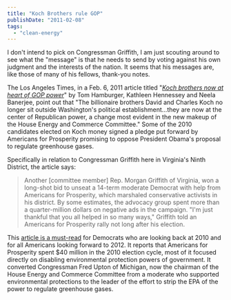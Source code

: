 ```yaml
---
title: "Koch Brothers rule GOP"
publishDate: "2011-02-08"
tags: 
  - "clean-energy"
---
```


I don't intend to pick on Congressman Griffith, I am just scouting around to see what the "message" is that he needs to send by voting against his own judgment and the interests of the nation. It seems that his messages are, like those of many of his fellows, thank-you notes.

The Los Angeles Times, in a Feb. 6, 2011 article titled "_[Koch brothers now at heart of GOP power](http://www.latimes.com/news/nationworld/nation/la-na-koch-brothers-20110206,0,7986328,print.story)_" by Tom Hamburger, Kathleen Hennessey and Neela Banerjee, point out that "The billionaire brothers David and Charles Koch no longer sit outside Washington's political establishment...they are now at the center of Republican power, a change most evident in the new makeup of the House Energy and Commerce Committee." Some of the 2010 candidates elected on Koch money signed a pledge put forward by Americans for Prosperity promising to oppose President Obama's proposal to regulate greenhouse gases.

Specifically in relation to Congressman Griffith here in Virginia's Ninth District, the article says:

> Another \[committee member\] Rep. Morgan Griffith of Virginia, won a long-shot bid to unseat a 14-term moderate Democrat with help from Americans for Prosperity, which marshaled conservative activists in his district. By some estimates, the advocacy group spent more than a quarter-million dollars on negative ads in the campaign. "I'm just thankful that you all helped in so many ways," Griffith told an Americans for Prosperity rally not long after his election.

This [article is a must-read](http://www.latimes.com/news/nationworld/nation/la-na-koch-brothers-20110206,0,7986328,print.story) for Democrats who are looking back at 2010 and for all Americans looking forward to 2012. It reports that Americans for Prosperity spent $40 million in the 2010 election cycle, most of it focused directly on disabling environmental protection powers of government. It converted Congressman Fred Upton of Michigan, now the chairman of the House Energy and Commerce Committee from a moderate who supported environmental protections to the leader of the effort to strip the EPA of the power to regulate greenhouse gases.
